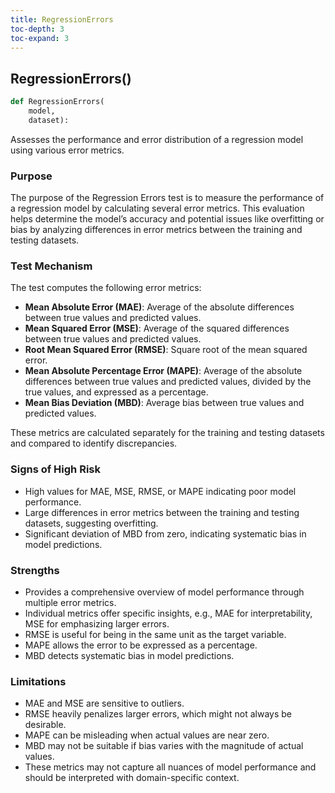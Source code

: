 ```yaml
---
title: RegressionErrors
toc-depth: 3
toc-expand: 3
---
```


## RegressionErrors[()]{.muted}

```python
def RegressionErrors(
    model,
    dataset):
```

Assesses the performance and error distribution of a regression model using various error metrics.

### Purpose

The purpose of the Regression Errors test is to measure the performance of a regression model by calculating several error metrics. This evaluation helps determine the model's accuracy and potential issues like overfitting or bias by analyzing differences in error metrics between the training and testing datasets.

### Test Mechanism

The test computes the following error metrics:

- **Mean Absolute Error (MAE)**: Average of the absolute differences between true values and predicted values.
- **Mean Squared Error (MSE)**: Average of the squared differences between true values and predicted values.
- **Root Mean Squared Error (RMSE)**: Square root of the mean squared error.
- **Mean Absolute Percentage Error (MAPE)**: Average of the absolute differences between true values and predicted values, divided by the true values, and expressed as a percentage.
- **Mean Bias Deviation (MBD)**: Average bias between true values and predicted values.

These metrics are calculated separately for the training and testing datasets and compared to identify discrepancies.

### Signs of High Risk

- High values for MAE, MSE, RMSE, or MAPE indicating poor model performance.
- Large differences in error metrics between the training and testing datasets, suggesting overfitting.
- Significant deviation of MBD from zero, indicating systematic bias in model predictions.

### Strengths

- Provides a comprehensive overview of model performance through multiple error metrics.
- Individual metrics offer specific insights, e.g., MAE for interpretability, MSE for emphasizing larger errors.
- RMSE is useful for being in the same unit as the target variable.
- MAPE allows the error to be expressed as a percentage.
- MBD detects systematic bias in model predictions.

### Limitations

- MAE and MSE are sensitive to outliers.
- RMSE heavily penalizes larger errors, which might not always be desirable.
- MAPE can be misleading when actual values are near zero.
- MBD may not be suitable if bias varies with the magnitude of actual values.
- These metrics may not capture all nuances of model performance and should be interpreted with domain-specific context.
